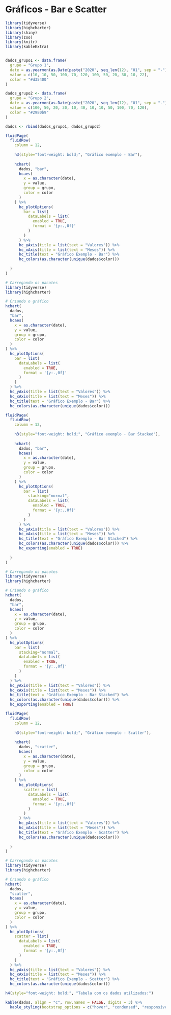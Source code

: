 # Gráficos - Bar e Scatter

```r

library(tidyverse)
library(highcharter)
library(shiny)
library(zoo)
library(knitr)
library(kableExtra)


dados_grupo1 <- data.frame(
  grupo = "Grupo 1",
  date = as.yearmon(as.Date(paste("2020", seq_len(12), "01", sep = "-"))),
  value = c(10, 10, 50, 100, 70, 120, 100, 50, 20, 30, 10, 22),
  color = "#d35400"
)

dados_grupo2 <- data.frame(
  grupo = "Grupo 2", 
  date = as.yearmon(as.Date(paste("2020", seq_len(12), "01", sep = "-"))),
  value = c(100, 50, 20, 30, 10, 40, 10, 10, 50, 100, 70, 120),
  color = "#2980b9"
)

dados <- rbind(dados_grupo1, dados_grupo2)

fluidPage(
  fluidRow(
    column = 12,
    
    h3(style="font-weight: bold;", "Gráfico exemplo - Bar"),
    
    hchart(
      dados, "bar", 
      hcaes(
        x = as.character(date), 
        y = value, 
        group = grupo, 
        color = color
      )
    ) %>% 
      hc_plotOptions(
        bar = list(
          dataLabels = list(
            enabled = TRUE, 
            format = '{y:.,0f}'
          )
        )
      ) %>%
      hc_yAxis(title = list(text = "Valores")) %>% 
      hc_xAxis(title = list(text = "Meses")) %>% 
      hc_title(text = "Gráfico Exemplo - Bar") %>% 
      hc_colors(as.character(unique(dados$color)))
    
  )
)

```

```R
# Carregando os pacotes
library(tidyverse)
library(highcharter)

# Criando o gráfico
hchart(
  dados,
  "bar",
  hcaes(
    x = as.character(date), 
    y = value, 
    group = grupo, 
    color = color
  )
) %>% 
  hc_plotOptions(
    bar = list(
      dataLabels = list(
        enabled = TRUE, 
        format = '{y:.,0f}'
      )
    )
  ) %>%
  hc_yAxis(title = list(text = "Valores")) %>% 
  hc_xAxis(title = list(text = "Meses")) %>% 
  hc_title(text = "Gráfico Exemplo - Bar") %>% 
  hc_colors(as.character(unique(dados$color)))

```



```r

fluidPage(
  fluidRow(
    column = 12,
    
    h3(style="font-weight: bold;", "Gráfico exemplo - Bar Stacked"),
    
    hchart(
      dados, "bar", 
      hcaes(
        x = as.character(date), 
        y = value, 
        group = grupo, 
        color = color
      )
    ) %>% 
      hc_plotOptions(
        bar = list(
          stacking="normal",
          dataLabels = list(
            enabled = TRUE, 
            format = '{y:.,0f}'
          )
        )
      ) %>%
      hc_yAxis(title = list(text = "Valores")) %>% 
      hc_xAxis(title = list(text = "Meses")) %>% 
      hc_title(text = "Gráfico Exemplo - Bar Stacked") %>% 
      hc_colors(as.character(unique(dados$color))) %>% 
      hc_exporting(enabled = TRUE)
    
  )
)

```

```R
# Carregando os pacotes
library(tidyverse)
library(highcharter)

# Criando o gráfico
hchart(
  dados,
  "bar",
  hcaes(
    x = as.character(date), 
    y = value, 
    group = grupo, 
    color = color
  )
) %>% 
  hc_plotOptions(
    bar = list(
      stacking="normal",
      dataLabels = list(
        enabled = TRUE, 
        format = '{y:.,0f}'
      )
    )
  ) %>%
  hc_yAxis(title = list(text = "Valores")) %>% 
  hc_xAxis(title = list(text = "Meses")) %>% 
  hc_title(text = "Gráfico Exemplo - Bar Stacked") %>% 
  hc_colors(as.character(unique(dados$color))) %>% 
  hc_exporting(enabled = TRUE)

```

```r

fluidPage(
  fluidRow(
    column = 12,
    
    h3(style="font-weight: bold;", "Gráfico exemplo - Scatter"),
    
    hchart(
      dados, "scatter", 
      hcaes(
        x = as.character(date), 
        y = value, 
        group = grupo, 
        color = color
      )
    ) %>% 
      hc_plotOptions(
        scatter = list(
          dataLabels = list(
            enabled = TRUE, 
            format = '{y:.,0f}'
          )
        )
      ) %>%
      hc_yAxis(title = list(text = "Valores")) %>% 
      hc_xAxis(title = list(text = "Meses")) %>% 
      hc_title(text = "Gráfico Exemplo - Scatter") %>% 
      hc_colors(as.character(unique(dados$color)))
    
  )
)

```

```R
# Carregando os pacotes
library(tidyverse)
library(highcharter)

# Criando o gráfico
hchart(
  dados,
  "scatter",
  hcaes(
    x = as.character(date), 
    y = value, 
    group = grupo, 
    color = color
  )
) %>% 
  hc_plotOptions(
    scatter = list(
      dataLabels = list(
        enabled = TRUE, 
        format = '{y:.,0f}'
      )
    )
  ) %>%
  hc_yAxis(title = list(text = "Valores")) %>% 
  hc_xAxis(title = list(text = "Meses")) %>% 
  hc_title(text = "Gráfico Exemplo - Scatter") %>% 
  hc_colors(as.character(unique(dados$color)))

```

```r

h4(style="font-weight: bold;", "Tabela com os dados utilizados:")

kable(dados, align = "c", row.names = FALSE, digits = 3) %>%
  kable_styling(bootstrap_options = c("hover", "condensed", "responsive"), font_size = 11)

```